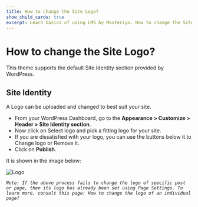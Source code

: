 ---
title: How to change the Site Logo?
show_child_cards: true
excerpt: Learn basics of using LMS by Masteriyo. How to change the Site Logo
---

# How to change the Site Logo?

This theme supports the default Site Identity section provided by WordPress.

## Site Identity

A Logo can be uploaded and changed to best suit your site.

- From your WordPress Dashboard, go to the **Appearance > Customize > Header > Site Identity section**.
- Now click on Select logo and pick a fitting logo for your site.
- If you are dissatisfied with your logo, you can use the buttons below it to Change logo or Remove it.
- Click on **Publish**.

It is shown in the image below:

![Logo](https://user-images.githubusercontent.com/109593521/183403298-4f14cc24-8462-41b9-a888-f3fae1d17996.png)

*```Note: If the above process fails to change the logo of specific post or page, then its logo has already been set using Page Settings. To learn more, consult this page: How to change the logo of an individual page?```*

